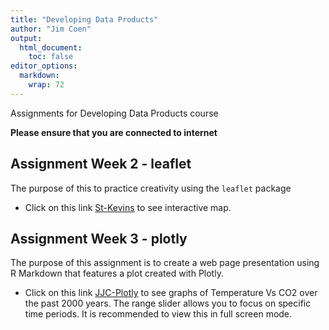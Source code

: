 ```yaml
---
title: "Developing Data Products"
author: "Jim Coen"
output:
  html_document:
    toc: false
editor_options: 
  markdown: 
    wrap: 72    
---
```


Assignments for Developing Data Products course

**Please ensure that you are connected to internet**

## Assignment Week 2 - leaflet

The purpose of this to practice creativity using the `leaflet` package

-   Click on this link [St-Kevins](St-Kevins.html) to see interactive
    map.

## Assignment Week 3 - plotly

The purpose of this assignment is to create a web page presentation
using R Markdown that features a plot created with Plotly.

-   Click on this link [JJC-Plotly](JJC-plotly.html) to see graphs of
    Temperature Vs CO2 over the past 2000 years. The range slider allows
    you to focus on specific time periods. It is recommended to view
    this in full screen mode.
